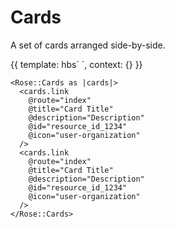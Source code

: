
<Meta title="Rose|Cards" component="Cards" />

# Cards

A set of cards arranged side-by-side.

<Preview>
  <Story name="Basic Cards" height="20rem">{{
    template: hbs`
      <Rose::Cards as |cards|>
        <cards.link
          @route="index"
          @title="Card Title"
          @description="Description"
          @id="resource_id_1234"
          @icon="user-organization"
        />
        <cards.link
          @route="index"
          @title="Card Title"
          @description="Description"
          @id="resource_id_1234"
          @icon="user-organization"
        />
        <cards.link
          @route="index"
          @title="Card Title"
          @description="Description"
          @id="resource_id_1234"
          @icon="user-organization"
        />
        <cards.link
          @route="index"
          @title="Card Title"
          @description="Description"
          @id="resource_id_1234"
          @icon="user-organization"
        />
        <cards.link
          @route="index"
          @title="Card Title"
          @description="Description"
          @id="resource_id_1234"
          @icon="user-organization"
        />
      </Rose::Cards>
    `,
    context: {}
  }}</Story>
</Preview>


```htmlbars
<Rose::Cards as |cards|>
  <cards.link
    @route="index"
    @title="Card Title"
    @description="Description"
    @id="resource_id_1234"
    @icon="user-organization"
  />
  <cards.link
    @route="index"
    @title="Card Title"
    @description="Description"
    @id="resource_id_1234"
    @icon="user-organization"
  />
</Rose::Cards>
```
